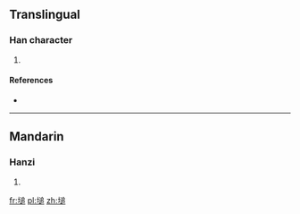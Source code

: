 ==Translingual==

===Han character===
{{Han char|rn=32|rad=土|as=10|sn=13|four=|canj=土卜竹口 (GYHR)}}

# {{defn|Han|sort=土10}}

====References====
* {{Han ref|kx=0236.140|dkj=05354|dj=0474.060|hdz=10465.020|uh=5860|ud=22624}}

----

==Mandarin==

===Hanzi===
{{cmn-hanzi|pin=[[duī]] ([[dui1]])|wg=tui<sup>1</sup>}}

# {{defn|lang=cmn|sort=土10}}

[[fr:塠]]
[[pl:塠]]
[[zh:塠]]